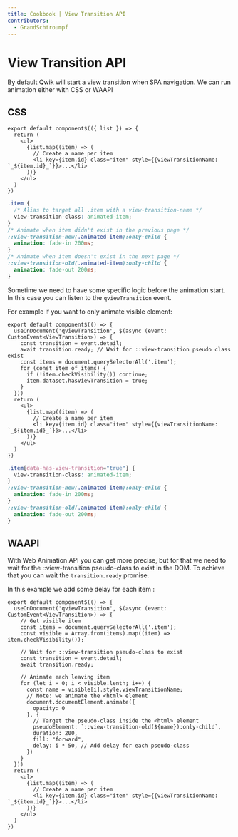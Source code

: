```yaml
---
title: Cookbook | View Transition API
contributors:
  - GrandSchtroumpf
---
```


# View Transition API
By default Qwik will start a view transition when SPA navigation. We can run animation either with CSS or WAAPI

## CSS
```tsx
export default component$(({ list }) => {
  return (
    <ul>
      {list.map((item) => (
        // Create a name per item
        <li key={item.id} class="item" style={{viewTransitionName: `_${item.id}_`}}>...</li>
      ))}
    </ul>
  )
})
```

```css
.item {
  /* Alias to target all .item with a view-transition-name */
  view-transition-class: animated-item;
}
/* Animate when item didn't exist in the previous page */
::view-transition-new(.animated-item):only-child {
  animation: fade-in 200ms;
}
/* Animate when item doesn't exist in the next page */
::view-transition-old(.animated-item):only-child {
  animation: fade-out 200ms;
}
```

Sometime we need to have some specific logic before the animation start. In this case you can listen to the `qviewTransition` event.

For example if you want to only animate visible element:
```tsx
export default component$(() => {
  useOnDocument('qviewTransition', $(async (event: CustomEvent<ViewTransition>) => {
    const transition = event.detail;
    await transition.ready; // Wait for ::view-transition pseudo class exist
    const items = document.querySelectorAll('.item');
    for (const item of items) {
      if (!item.checkVisibility()) continue;
      item.dataset.hasViewTransition = true;
    }
  }))
  return (
    <ul>
      {list.map((item) => (
        // Create a name per item
        <li key={item.id} class="item" style={{viewTransitionName: `_${item.id}_`}}>...</li>
      ))}
    </ul>
  )
})
```

```css
.item[data-has-view-transition="true"] {
  view-transition-class: animated-item;
}
::view-transition-new(.animated-item):only-child {
  animation: fade-in 200ms;
}
::view-transition-old(.animated-item):only-child {
  animation: fade-out 200ms;
}
```

## WAAPI
With Web Animation API you can get more precise, but for that we need to wait for the ::view-transition pseudo-class to exist in the DOM. To achieve that you can wait the `transition.ready` promise.

In this example we add some delay for each item :
```tsx
export default component$(() => {
  useOnDocument('qviewTransition', $(async (event: CustomEvent<ViewTransition>) => {
    // Get visible item
    const items = document.querySelectorAll('.item');
    const visible = Array.from(items).map((item) => item.checkVisibility());

    // Wait for ::view-transition pseudo-class to exist
    const transition = event.detail;
    await transition.ready; 

    // Animate each leaving item
    for (let i = 0; i < visible.lenth; i++) {
      const name = visible[i].style.viewTransitionName;
      // Note: we animate the <html> element
      document.documentElement.animate({
        opacity: 0
      }, {
        // Target the pseudo-class inside the <html> element
        pseudoElement: `::view-transition-old(${name}):only-child`,
        duration: 200,
        fill: "forward",
        delay: i * 50, // Add delay for each pseudo-class
      })
    }
  }))
  return (
    <ul>
      {list.map((item) => (
        // Create a name per item
        <li key={item.id} class="item" style={{viewTransitionName: `_${item.id}_`}}>...</li>
      ))}
    </ul>
  )
})
```